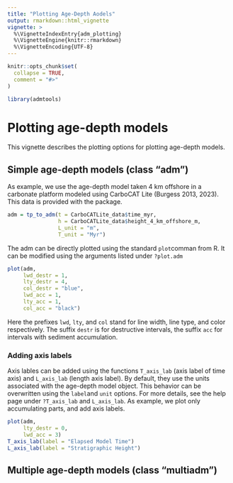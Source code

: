 ---
title: "Plotting Age-Depth Aodels"
output: rmarkdown::html_vignette
vignette: >
  %\VignetteIndexEntry{adm_plotting}
  %\VignetteEngine{knitr::rmarkdown}
  %\VignetteEncoding{UTF-8}
---

```{r, include = FALSE}
knitr::opts_chunk$set(
  collapse = TRUE,
  comment = "#>"
)
```

```{r setup}
library(admtools)
```

# Plotting age-depth models

This vignette describes the plotting options for plotting age-depth models.

## Simple age-depth models (class "adm")

As example, we use the age-depth model taken 4 km offshore in a carbonate platform modeled using CarboCAT Lite (Burgess 2013, 2023). This data is provided with the package.

```{r}
adm = tp_to_adm(t = CarboCATLite_data$time_myr,
                h = CarboCATLite_data$height_4_km_offshore_m,
                L_unit = "m",
                T_unit = "Myr")
```

The adm can be directly plotted using the standard `plot`comman from R. It can be modified using the arguments listed under `?plot.adm`

```{r}
plot(adm,
     lwd_destr = 1,
     lty_destr = 4,
     col_destr = "blue",
     lwd_acc = 1,
     lty_acc = 1,
     col_acc = "black")
```

Here the prefixes `lwd`, `lty`, and `col` stand for line width, line type, and color respectively. The suffix `destr` is for destructive intervals, the suffix `acc` for intervals with sediment accumulation.

### Adding axis labels

Axis lables can be added using the functions `T_axis_lab` (axis label of time axis) and `L_axis_lab` (length axis label). By default, they use the units associated with the age-depth model object. This behavior can be overwritten using the `label`and `unit` options. For more details, see the help page under `?T_axis_lab` and `L_axis_lab`. As example, we plot only accumulating parts, and add axis labels.

```{r}
plot(adm,
     lty_destr = 0,
     lwd_acc = 3)
T_axis_lab(label = "Elapsed Model Time")
L_axis_lab(label = "Stratigraphic Height")
```
## Multiple age-depth models (class "multiadm")


